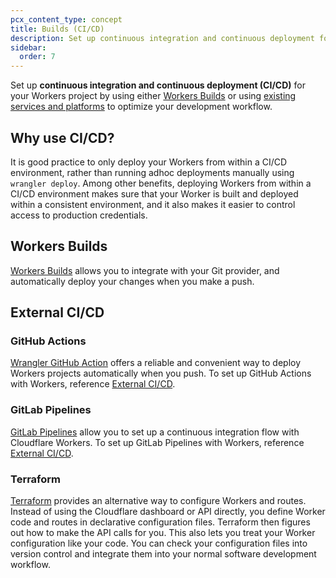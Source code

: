 ```yaml
---
pcx_content_type: concept
title: Builds (CI/CD)
description: Set up continuous integration and continuous deployment for your Workers.
sidebar:
  order: 7
---
```


Set up **continuous integration and continuous deployment (CI/CD)** for your Workers project by using either [Workers Builds](#workers-builds) or using [existing services and platforms](#external-cicd) to optimize your development workflow.

## Why use CI/CD?

It is good practice to only deploy your Workers from within a CI/CD environment, rather than running adhoc deployments manually using `wrangler deploy`. Among other benefits, deploying Workers from within a CI/CD environment makes sure that your Worker is built and deployed within a consistent environment, and it also makes it easier to control access to production credentials.

## Workers Builds

[Workers Builds](/workers/ci-cd/builds) allows you to integrate with your Git provider, and automatically deploy your changes when you make a push.

## External CI/CD

### GitHub Actions

[Wrangler GitHub Action](https://github.com/cloudflare/wrangler-action) offers a reliable and convenient way to deploy Workers projects automatically when you push. To set up GitHub Actions with Workers, reference [External CI/CD](/workers/ci-cd/external-cicd).

### GitLab Pipelines

[GitLab Pipelines](https://docs.gitlab.com/ee/ci/pipelines/index.html) allow you to set up a continuous integration flow with Cloudflare Workers. To set up GitLab Pipelines with Workers, reference [External CI/CD](/workers/ci-cd/external-cicd).

### Terraform

[Terraform](https://www.terraform.io/) provides an alternative way to configure Workers and routes. Instead of using the Cloudflare dashboard or API directly, you define Worker code and routes in declarative configuration files. Terraform then figures out how to make the API calls for you. This also lets you treat your Worker configuration like your code. You can check your configuration files into version control and integrate them into your normal software development workflow.
